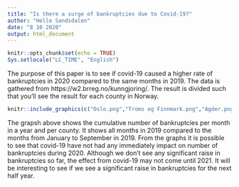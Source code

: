 ```yaml
---
title: "Is there a surge of bankruptcies due to Covid-19?"
author: "Helle Sandsdalen"
date: "8 10 2020"
output: html_document
---
```


```r
knitr::opts_chunk$set(echo = TRUE)
Sys.setlocale("LC_TIME", "English")
```
The purpose of this paper is to see if covid-19 caused a higher rate of bankruptcies in 2020 compared to the same months in 2019. The data is gathered from https://w2.brreg.no/kunngjoring/. The result is divided such that you'll see the result for each county in Norway. 
```r
knitr::include_graphics(c("Oslo.png","Troms og Finnmark.png","Agder.png","Trøndelag.png","Vestfold og Telemark.png","Vestland.png", "Viken.png", "Innlandet.png", "Møre og Romsdal.png", "Nordland.png", "Rogaland.png"))
``` 
The grapsh above shows the cumulative number of bankruptcies per month in a year and per county. It shows all months in 2019 compared to the months from January to September in 2019. From the graphs it is possible to see that covid-19 have not had any immediately impact on number of bankruptcies during 2020. Although we don't see any significant raise in bankruptcies so far, the effect from covid-19 may not come until 2021. It will be interesting to see if we see a significant raise in bankruptcies for the next half year. 